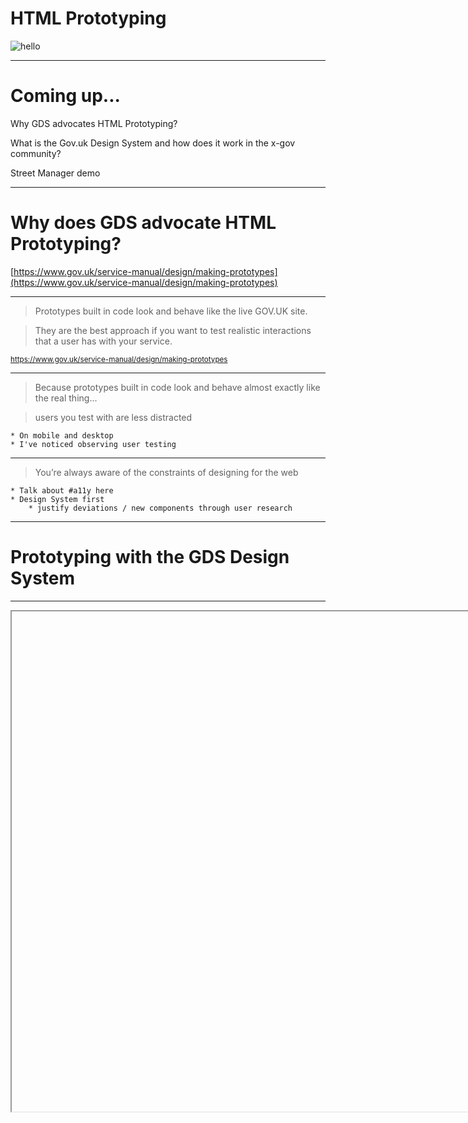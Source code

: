 
# HTML Prototyping
![hello](hello.gif)

---

# Coming up...

<Appear>
  <p>Why GDS advocates HTML Prototyping?</p>
  <p>What is the Gov.uk Design System and how does it work in the x-gov community?</p>
  <p>Street Manager demo</p>
</Appear>

---

# Why does GDS advocate HTML Prototyping?
[https://www.gov.uk/service-manual/design/making-prototypes](https://www.gov.uk/service-manual/design/making-prototypes)

---

<blockquote>Prototypes built in code look and behave like the live GOV.UK site.</blockquote>
<Appear>
  <blockquote>
They are the best approach if you want to test realistic interactions that a user has with your service.</blockquote>
</Appear>
<small>
  <a href="https://www.gov.uk/service-manual/design/making-prototypes">https://www.gov.uk/service-manual/design/making-prototypes</a>
</small>


---

> Because prototypes built in code look and behave almost exactly like the real thing...
<Appear>
    <blockquote>users you test with are less distracted</blockquote>
</Appear>

```notes
* On mobile and desktop
* I've noticed observing user testing
```
---

> You’re always aware of the constraints of designing for the web

```notes
* Talk about #a11y here
* Design System first
    * justify deviations / new components through user research
```
---
# Prototyping with the GDS Design System
---

<Iframe
  url="https://design-system.service.gov.uk/"
        width="1080px"
        height="800px"
        id="myId"
        className="myClassname"
        display="initial"
        position="relative"
        allowFullScreen
/>

---

<Iframe
  url="http://localhost:3000/"
        width="1080px"
        height="800px"
        id="myId"
        className="myClassname"
        display="initial"
        position="relative"
        allowFullScreen
/>

---
```notes
* back log and contributing
```
---
```notes
Voice Over Demo
```
---
```notes
Maps demo
```
---
# Recap


* Because prototypes built in code look and behave almost exactly like the real thing... users you test with are less distracted
* You’re always aware of the constraints of designing for the web
* Use Voiceover to do a quick and dirty screen reader test

---